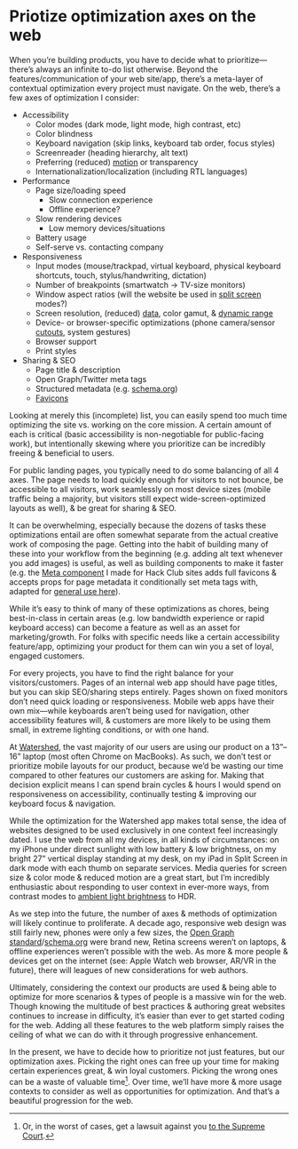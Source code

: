 # Priotize optimization axes on the web

When you’re building products, you have to decide what to prioritize—there’s always an infinite to-do list otherwise. Beyond the features/communication of your web site/app, there’s a meta-layer of contextual optimization every project must navigate. On the web, there’s a few axes of optimization I consider:

- Accessibility
   - Color modes (dark mode, light mode, high contrast, etc)
   - Color blindness
   - Keyboard navigation (skip links, keyboard tab order, focus styles)
   - Screenreader (heading hierarchy, alt text)
   - Preferring (reduced) [motion](https://www.joshwcomeau.com/react/prefers-reduced-motion/) or transparency
   - Internationalization/localization (including RTL languages)
- Performance
   - Page size/loading speed
      - Slow connection experience
      - Offline experience?
   - Slow rendering devices
      - Low memory devices/situations
   - Battery usage
   - Self-serve vs. contacting company
- Responsiveness
   - Input modes (mouse/trackpad, virtual keyboard, physical keyboard shortcuts, touch, stylus/handwriting, dictation)
   - Number of breakpoints (smartwatch → TV-size monitors)
   - Window aspect ratios (will the website be used in [split screen](https://twitter.com/viticci/status/1427596399554801669?s=21) modes?)
   - Screen resolution, (reduced) [data](https://polypane.app/blog/the-complete-guide-to-css-media-queries/#upcoming-media-query-features), color gamut, & [dynamic range](https://www.w3.org/TR/mediaqueries-5/#dynamic-range)
   - Device- or browser-specific optimizations (phone camera/sensor [cutouts](https://webkit.org/blog/7929/designing-websites-for-iphone-x/), system gestures)
   - Browser support
   - Print styles
- Sharing & SEO
   - Page title & description
   - Open Graph/Twitter meta tags
   - Structured metadata (e.g. [schema.org](https://schema.org))
   - [Favicons](https://css-tricks.com/how-to-favicon-in-2021/)

Looking at merely this (incomplete) list, you can easily spend too much time optimizing the site vs. working on the core mission. A certain amount of each is critical (basic accessibility is non-negotiable for public-facing work), but intentionally skewing where you prioritize can be incredibly freeing & beneficial to users.

For public landing pages, you typically need to do some balancing of all 4 axes. The page needs to load quickly enough for visitors to not bounce, be accessible to all visitors, work seamlessly on most device sizes (mobile traffic being a majority, but visitors still expect wide-screen-optimized layouts as well), & be great for sharing & SEO.

It can be overwhelming, especially because the dozens of tasks these optimizations entail are often somewhat separate from the actual creative work of composing the page. Getting into the habit of building many of these into your workflow from the beginning (e.g. adding alt text whenever you add images) is useful, as well as building components to make it faster (e.g. the [Meta component](https://github.com/hackclub/theme/tree/main/packages/meta) I made for Hack Club sites adds full favicons & accepts props for page metadata it conditionally set meta tags with, adapted for [general use here](https://github.com/lachlanjc/next-theme-starter#meta-tags)).

While it’s easy to think of many of these optimizations as chores, being best-in-class in certain areas (e.g. low bandwidth experience or rapid keyboard access) can become a feature as well as an asset for marketing/growth. For folks with specific needs like a certain accessibility feature/app, optimizing your product for them can win you a set of loyal, engaged customers.

For every projects, you have to find the right balance for your visitors/customers. Pages of an internal web app should have page titles, but you can skip SEO/sharing steps entirely. Pages shown on fixed monitors don’t need quick loading or responsiveness. Mobile web apps have their own mix—while keyboards aren’t being used for navigation, other accessibility features will, & customers are more likely to be using them small, in extreme lighting conditions, or with one hand.

At [Watershed](https://watershedclimate.com), the vast majority of our users are using our product on a 13”–16” laptop (most often Chrome on MacBooks). As such, we don’t test or prioritize mobile layouts for our product, because we’d be wasting our time compared to other features our customers are asking for. Making that decision explicit means I can spend brain cycles & hours I would spend on responsiveness on accessibility, continually testing & improving our keyboard focus & navigation.

While the optimization for the Watershed app makes total sense, the idea of websites designed to be used exclusively in one context feel increasingly dated. I use the web from all my devices, in all kinds of circumstances: on my iPhone under direct sunlight with low battery & low brightness, on my bright 27” vertical display standing at my desk, on my iPad in Split Screen in dark mode with each thumb on separate services. Media queries for screen size & color mode & reduced motion are a great start, but I’m incredibly enthusiastic about responding to user context in ever-more ways, from contrast modes to [ambient light brightness](https://twitter.com/stammy/status/1366778068925353987?s=21) to HDR.

As we step into the future, the number of axes & methods of optimization will likely continue to proliferate. A decade ago, responsive web design was still fairly new, phones were only a few sizes, the [Open Graph standard](https://ogp.me)/[schema.org](https://schema.org) were brand new, Retina screens weren’t on laptops, & offline experiences weren’t possible with the web. As more & more people & devices get on the internet (see: Apple Watch web browser, AR/VR in the future), there will leagues of new considerations for web authors.

Ultimately, considering the context our products are used & being able to optimize for more scenarios & types of people is a massive win for the web. Though knowing the multitude of best practices & authoring great websites continues to increase in difficulty, it’s easier than ever to get started coding for the web. Adding all these features to the web platform simply raises the ceiling of what we can do with it through progressive enhancement.

In the present, we have to decide how to prioritize not just features, but our optimization axes. Picking the right ones can free up your time for making certain experiences great, & win loyal customers. Picking the wrong ones can be a waste of valuable time[^1]. Over time, we’ll have more & more usage contexts to consider as well as opportunities for optimization. And that’s a beautiful progression for the web.

[^1]: Or, in the worst of cases, get a lawsuit against you [to the Supreme Court](https://www.cnbc.com/2019/10/07/dominos-supreme-court.html).

